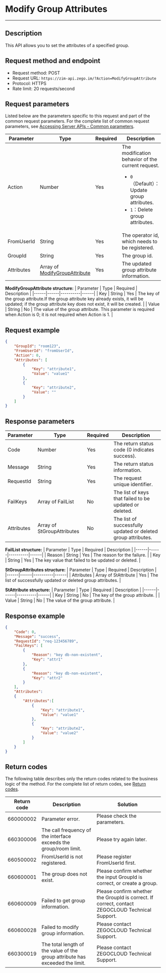 # Modify Group Attributes
---

## Description

This API allows you to set the attributes of a specified group.

## Request method and endpoint

- Request method: POST
- Request URL: `https://zim-api.zego.im/?Action=ModifyGroupAttribute`
- Protocol: HTTPS
- Rate limit: 20 requests/second
## Request parameters

Listed below are the parameters specific to this request and part of the common request parameters. For the complete list of common request parameters, see [Accessing Server APIs - Common parameters](../Accessing%20Server%20APIs.mdx#common-parameters).

| Parameter | Type | Required | Description |
|------|------|----------|------|
| Action | Number | Yes | The modification behavior of the current request.<ul><li>`0`（Default）：Update group attributes.</li><li>`1`：Delete group attributes.</li></ul> |
| FromUserId | String | Yes | The operator id, which needs to be registered. |
| GroupId | String | Yes | The group id. |
| Attributes | Array of [ModifyGroupAttribute](#ModifyGroupAttribute) | Yes | The updated group attribute information. |

<a id="ModifyGroupAttribute"></a>
**ModifyGroupAttribute structure:**
| Parameter | Type | Required | Description |
|------|------|----------|------|
| Key | String | Yes | The key of the group attribute.<Note title="Note">If the group attribute key already exists, it will be updated; if the group attribute key does not exist, it will be created.</Note> |
| Value | String | No | The value of the group attribute. This parameter is required when Action is 0; it is not required when Action is 1. |

## Request example

```json
{
    "GroupId": "room123",
    "FromUserId": "fromUserId",
    "Action": 0,
    "Attributes": [
        {
            "Key": "attribute1",
            "Value": "value1"
        },
        {
            "Key": "attribute2",
            "Value": ""
        }
    ]    
}
```

## Response parameters
| Parameter | Type | Required | Description |
|------|------|----------|------|
| Code | Number | Yes | The return status code (0 indicates success). |
| Message | String | Yes | The return status information. |
| RequestId | String | Yes | The request unique identifier. |
| FailKeys | Array of FailList | No | The list of keys that failed to be updated or deleted. |
| Attributes | Array of StGroupAttributes | No | The list of successfully updated or deleted group attributes. |

<a id="FailList"></a>
**FailList structure:**
| Parameter | Type | Required | Description |
|------|------|----------|------|
| Reason | String | Yes | The reason for the failure. |
| Key | String | Yes | The key value that failed to be updated or deleted. |

<a id="StGroupAttributes"></a>
**StGroupAttributes structure:**
| Parameter | Type | Required | Description |
|------|------|----------|------|
| Attributes | Array of StAttribute | Yes | The list of successfully updated or deleted group attributes. |

<a id="StAttribute"></a>
**StAttribute structure:**
| Parameter | Type | Required | Description |
|------|------|----------|------|
| Key | String | No | The key of the group attribute. |
| Value | String | No | The value of the group attribute. |

## Response example
```json
{
    "Code": 0,
    "Message": "success",
    "RequestId": "req-123456789",
    "FailKeys": [
        {
            "Reason": "key db-non-existent",
            "Key": "attr1"
        },
        {
            "Reason": "key db-non-existent",
            "Key": "attr2"
        }
    ],
    "Attributes": 
    {
        "Attributes":[
            {
                "Key": "attribute1",
                "Value": "value1"
            },
            {
                "Key": "attribute2",
                "Value": "value2"
            }
        ]
    }
}
```

## Return codes

The following table describes only the return codes related to the business logic of the method. For the complete list of return codes, see [Return codes](../Return%20codes.mdx).

| Return code | Description | Solution |
|------|------|----------|
| 660000002 | Parameter error. | Please check the parameters. |
| 660300006 | The call frequency of the interface exceeds the group/room limit. | Please try again later. |
| 660500002 | FromUserId is not registered. | Please register FromUserId first. |
| 660600001 | The group does not exist. | Please confirm whether the input GroupId is correct, or create a group. |
| 660600009 | Failed to get group information. | Please confirm whether the GroupId is correct. If correct, contact ZEGOCLOUD Technical Support. |
| 660600028 | Failed to modify group information. | Please contact ZEGOCLOUD Technical Support. |
| 660300019 | The total length of the value of the group attribute has exceeded the limit. | Please contact ZEGOCLOUD Technical Support. |
